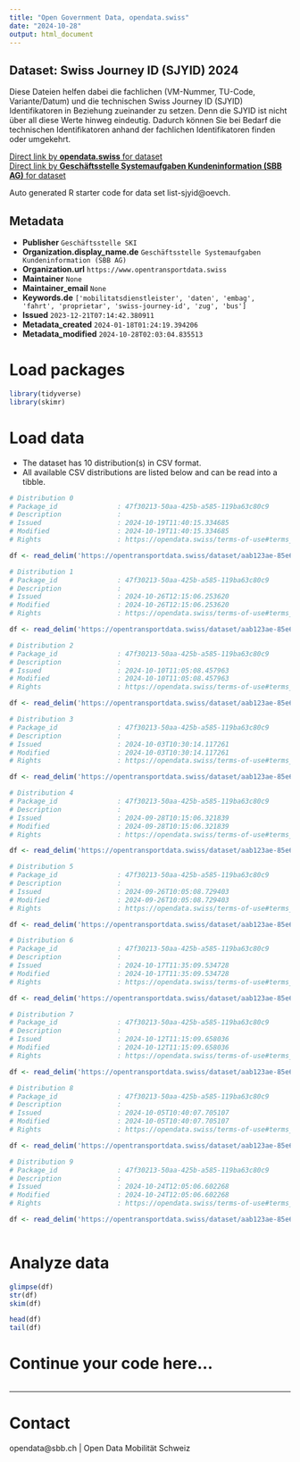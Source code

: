 ```yaml
---
title: "Open Government Data, opendata.swiss"
date: "2024-10-28"
output: html_document
---
```


## Dataset: Swiss Journey ID (SJYID) 2024

Diese Dateien helfen dabei die fachlichen (VM-Nummer, TU-Code, Variante/Datum) und die technischen Swiss Journey ID (SJYID) Identifikatoren in Beziehung zueinander zu setzen. Denn die SJYID ist nicht über all diese Werte hinweg eindeutig. Dadurch können Sie bei Bedarf die technischen Identifikatoren anhand der fachlichen Identifikatoren finden oder umgekehrt.

[Direct link by **opendata.swiss** for dataset](https://opendata.swiss/de/dataset/liste-sjyid)<br>
[Direct link by **Geschäftsstelle Systemaufgaben Kundeninformation (SBB AG)** for dataset](https://opentransportdata.swiss/dataset/list-sjyid)

Auto generated R starter code for data set list-sjyid@oevch.

## Metadata

- **Publisher** `Geschäftsstelle SKI`
- **Organization.display_name.de** `Geschäftsstelle Systemaufgaben Kundeninformation (SBB AG)`
- **Organization.url** `https://www.opentransportdata.swiss`
- **Maintainer** `None`
- **Maintainer_email** `None`
- **Keywords.de** `['mobilitatsdienstleister', 'daten', 'embag', 'fahrt', 'proprietar', 'swiss-journey-id', 'zug', 'bus']`
- **Issued** `2023-12-21T07:14:42.380911`
- **Metadata_created** `2024-01-18T01:24:19.394206`
- **Metadata_modified** `2024-10-28T02:03:04.835513`


# Load packages

```r

library(tidyverse)
library(skimr)

```

# Load data

-   The dataset has 10 distribution(s) in CSV format.
-   All available CSV distributions are listed below and can be read into a tibble.

```r

# Distribution 0
# Package_id               : 47f30213-50aa-425b-a585-119ba63c80c9
# Description              : 
# Issued                   : 2024-10-19T11:40:15.334685
# Modified                 : 2024-10-19T11:40:15.334685
# Rights                   : https://opendata.swiss/terms-of-use#terms_by

df <- read_delim('https://opentransportdata.swiss/dataset/aab123ae-85e6-4b14-8bdf-cdd9d0755329/resource/9a10f39c-17c4-455c-84f2-3508985811b2/download/listing-sjyid-fp-2024-202410182201.csv')

# Distribution 1
# Package_id               : 47f30213-50aa-425b-a585-119ba63c80c9
# Description              : 
# Issued                   : 2024-10-26T12:15:06.253620
# Modified                 : 2024-10-26T12:15:06.253620
# Rights                   : https://opendata.swiss/terms-of-use#terms_by

df <- read_delim('https://opentransportdata.swiss/dataset/aab123ae-85e6-4b14-8bdf-cdd9d0755329/resource/37907b29-9bfc-4c5e-86c9-92ad48a603a5/download/listing-sjyid-fp-2024-202410252200.csv')

# Distribution 2
# Package_id               : 47f30213-50aa-425b-a585-119ba63c80c9
# Description              : 
# Issued                   : 2024-10-10T11:05:08.457963
# Modified                 : 2024-10-10T11:05:08.457963
# Rights                   : https://opendata.swiss/terms-of-use#terms_by

df <- read_delim('https://opentransportdata.swiss/dataset/aab123ae-85e6-4b14-8bdf-cdd9d0755329/resource/988f63de-8f42-4b10-a381-6067a1d23251/download/listing-sjyid-fp-2024-202410092201.csv')

# Distribution 3
# Package_id               : 47f30213-50aa-425b-a585-119ba63c80c9
# Description              : 
# Issued                   : 2024-10-03T10:30:14.117261
# Modified                 : 2024-10-03T10:30:14.117261
# Rights                   : https://opendata.swiss/terms-of-use#terms_by

df <- read_delim('https://opentransportdata.swiss/dataset/aab123ae-85e6-4b14-8bdf-cdd9d0755329/resource/f9d949ce-7359-44f4-8278-b1e69cc3949f/download/listing-sjyid-fp-2024-202410022204.csv')

# Distribution 4
# Package_id               : 47f30213-50aa-425b-a585-119ba63c80c9
# Description              : 
# Issued                   : 2024-09-28T10:15:06.321839
# Modified                 : 2024-09-28T10:15:06.321839
# Rights                   : https://opendata.swiss/terms-of-use#terms_by

df <- read_delim('https://opentransportdata.swiss/dataset/aab123ae-85e6-4b14-8bdf-cdd9d0755329/resource/4486d011-af53-4f8b-a55e-7bbf1a82a9b8/download/listing-sjyid-fp-2024-202409272200.csv')

# Distribution 5
# Package_id               : 47f30213-50aa-425b-a585-119ba63c80c9
# Description              : 
# Issued                   : 2024-09-26T10:05:08.729403
# Modified                 : 2024-09-26T10:05:08.729403
# Rights                   : https://opendata.swiss/terms-of-use#terms_by

df <- read_delim('https://opentransportdata.swiss/dataset/aab123ae-85e6-4b14-8bdf-cdd9d0755329/resource/27005ec2-1dd7-4592-9c35-983f8767eb10/download/listing-sjyid-fp-2024-202409252200.csv')

# Distribution 6
# Package_id               : 47f30213-50aa-425b-a585-119ba63c80c9
# Description              : 
# Issued                   : 2024-10-17T11:35:09.534728
# Modified                 : 2024-10-17T11:35:09.534728
# Rights                   : https://opendata.swiss/terms-of-use#terms_by

df <- read_delim('https://opentransportdata.swiss/dataset/aab123ae-85e6-4b14-8bdf-cdd9d0755329/resource/5512ace0-a723-40ac-99cf-49a266f48702/download/listing-sjyid-fp-2024-202410162200.csv')

# Distribution 7
# Package_id               : 47f30213-50aa-425b-a585-119ba63c80c9
# Description              : 
# Issued                   : 2024-10-12T11:15:09.658036
# Modified                 : 2024-10-12T11:15:09.658036
# Rights                   : https://opendata.swiss/terms-of-use#terms_by

df <- read_delim('https://opentransportdata.swiss/dataset/aab123ae-85e6-4b14-8bdf-cdd9d0755329/resource/9452f226-7035-436d-a414-45a4b3e3d3e1/download/listing-sjyid-fp-2024-202410112200.csv')

# Distribution 8
# Package_id               : 47f30213-50aa-425b-a585-119ba63c80c9
# Description              : 
# Issued                   : 2024-10-05T10:40:07.705107
# Modified                 : 2024-10-05T10:40:07.705107
# Rights                   : https://opendata.swiss/terms-of-use#terms_by

df <- read_delim('https://opentransportdata.swiss/dataset/aab123ae-85e6-4b14-8bdf-cdd9d0755329/resource/ec84d41c-6d0c-4929-aa07-94fb0678a611/download/listing-sjyid-fp-2024-202410042200.csv')

# Distribution 9
# Package_id               : 47f30213-50aa-425b-a585-119ba63c80c9
# Description              : 
# Issued                   : 2024-10-24T12:05:06.602268
# Modified                 : 2024-10-24T12:05:06.602268
# Rights                   : https://opendata.swiss/terms-of-use#terms_by

df <- read_delim('https://opentransportdata.swiss/dataset/aab123ae-85e6-4b14-8bdf-cdd9d0755329/resource/03f06ca8-771c-4691-820b-3852a9284d76/download/listing-sjyid-fp-2024-202410232201.csv')



```

# Analyze data

```r

glimpse(df)
str(df)
skim(df)

head(df)
tail(df)

```

# Continue your code here...

```r

```

------------------------------------------------------------------------

# Contact

opendata@sbb.ch | Open Data Mobilität Schweiz

